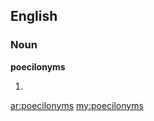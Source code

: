 ==English==

===Noun===
'''poecilonyms'''

# {{plural of|poecilonym}}

[[ar:poecilonyms]]
[[my:poecilonyms]]
